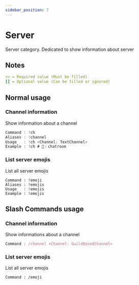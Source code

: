 ```yaml
---
sidebar_position: 7
---
```


# Server

Server category. Dedicated to show information about server

## Notes

```yml
<> = Required value (Must be filled)
[] = Optional value (Can be filled or ignored)
```

## Normal usage

### Channel information

Show information about a channel

```jsx
Command : !ch
Aliases : !channel
Usage   : !ch <Channel: TextChannel>
Example : !ch # 💬︱chatroom
```

### List server emojis

List all server emojis

```
Command : !emoji
Aliases : !emojis
Usage   : !emojis
Example : !emojis
```

## Slash Commands usage

### Channel information

Show informations about a channel

```jsx
Command : /channel <Channel: GuildBasedChannel>
```

### List server emojis

List all server emojis

```
Command : /emoji
```
